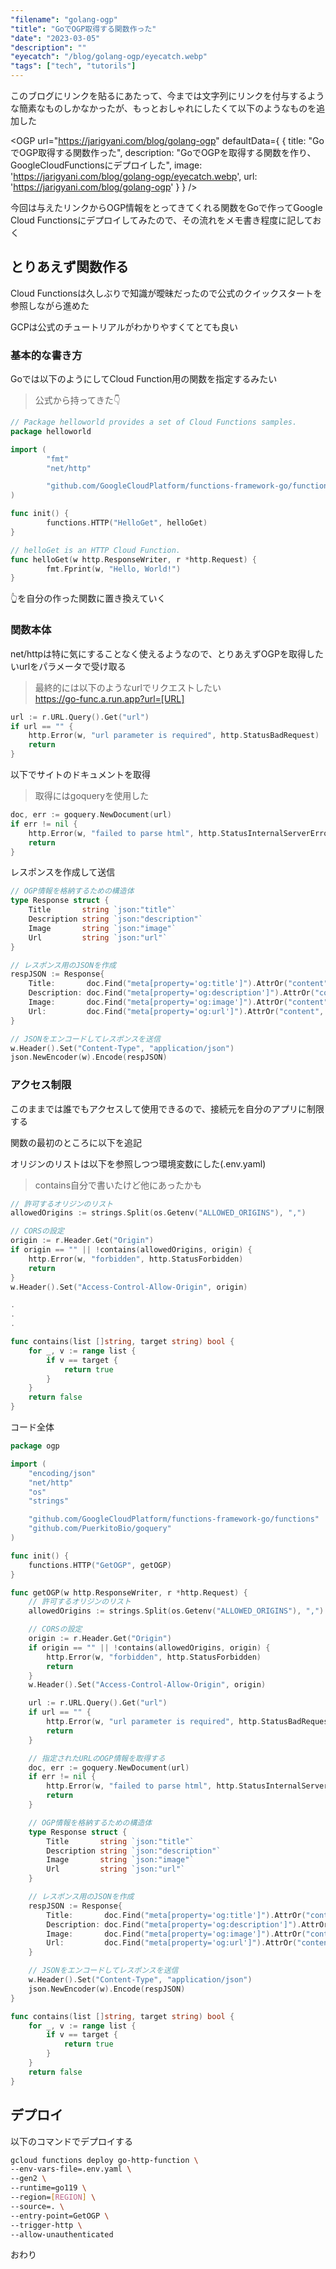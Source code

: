```yaml
---
"filename": "golang-ogp"
"title": "GoでOGP取得する関数作った"
"date": "2023-03-05"
"description": ""
"eyecatch": "/blog/golang-ogp/eyecatch.webp"
"tags": ["tech", "tutorils"]
---
```


このブログにリンクを貼るにあたって、今までは文字列にリンクを付与するような簡素なものしかなかったが、もっとおしゃれにしたくて以下のようなものを追加した

<OGP url="https://jarigyani.com/blog/golang-ogp" defaultData={
	{
		title: "GoでOGP取得する関数作った",
		description: "GoでOGPを取得する関数を作り、GoogleCloudFunctionsにデプロイした",
		image: 'https://jarigyani.com/blog/golang-ogp/eyecatch.webp',
		url: 'https://jarigyani.com/blog/golang-ogp'
	}
} />

今回は与えたリンクからOGP情報をとってきてくれる関数をGoで作ってGoogle Cloud Functionsにデプロイしてみたので、その流れをメモ書き程度に記しておく

## とりあえず関数作る

Cloud Functionsは久しぶりで知識が曖昧だったので公式のクイックスタートを参照しながら進めた

GCPは公式のチュートリアルがわかりやすくてとても良い

<OGP url="https://cloud.google.com/functions/docs/create-deploy-gcloud?hl=ja" />

### 基本的な書き方

Goでは以下のようにしてCloud Function用の関数を指定するみたい

> 公式から持ってきた👇

```go
// Package helloworld provides a set of Cloud Functions samples.
package helloworld

import (
        "fmt"
        "net/http"

        "github.com/GoogleCloudPlatform/functions-framework-go/functions"
)

func init() {
        functions.HTTP("HelloGet", helloGet)
}

// helloGet is an HTTP Cloud Function.
func helloGet(w http.ResponseWriter, r *http.Request) {
        fmt.Fprint(w, "Hello, World!")
}
```

👆を自分の作った関数に置き換えていく

### 関数本体

net/httpは特に気にすることなく使えるようなので、とりあえずOGPを取得したいurlをパラメータで受け取る

> 最終的には以下のようなurlでリクエストしたい<br/>
> https://go-func.a.run.app?url=[URL]

```go
url := r.URL.Query().Get("url")
if url == "" {
	http.Error(w, "url parameter is required", http.StatusBadRequest)
	return
}
```

以下でサイトのドキュメントを取得

> 取得にはgoqueryを使用した

```go
doc, err := goquery.NewDocument(url)
if err != nil {
	http.Error(w, "failed to parse html", http.StatusInternalServerError)
	return
}
```

レスポンスを作成して送信

```go
// OGP情報を格納するための構造体
type Response struct {
	Title       string `json:"title"`
	Description string `json:"description"`
	Image       string `json:"image"`
	Url         string `json:"url"`
}

// レスポンス用のJSONを作成
respJSON := Response{
	Title:       doc.Find("meta[property='og:title']").AttrOr("content", ""),
	Description: doc.Find("meta[property='og:description']").AttrOr("content", ""),
	Image:       doc.Find("meta[property='og:image']").AttrOr("content", ""),
	Url:         doc.Find("meta[property='og:url']").AttrOr("content", ""),
}

// JSONをエンコードしてレスポンスを送信
w.Header().Set("Content-Type", "application/json")
json.NewEncoder(w).Encode(respJSON)
```

### アクセス制限

このままでは誰でもアクセスして使用できるので、接続元を自分のアプリに制限する

関数の最初のところに以下を追記

オリジンのリストは以下を参照しつつ環境変数にした(.env.yaml)

<OGP url="https://cloud.google.com/functions/docs/configuring/env-var?hl=ja" />

> contains自分で書いたけど他にあったかも

```go
// 許可するオリジンのリスト
allowedOrigins := strings.Split(os.Getenv("ALLOWED_ORIGINS"), ",")

// CORSの設定
origin := r.Header.Get("Origin")
if origin == "" || !contains(allowedOrigins, origin) {
	http.Error(w, "forbidden", http.StatusForbidden)
	return
}
w.Header().Set("Access-Control-Allow-Origin", origin)

.
.
.

func contains(list []string, target string) bool {
	for _, v := range list {
		if v == target {
			return true
		}
	}
	return false
}
```

コード全体

```go
package ogp

import (
	"encoding/json"
	"net/http"
	"os"
	"strings"

	"github.com/GoogleCloudPlatform/functions-framework-go/functions"
	"github.com/PuerkitoBio/goquery"
)

func init() {
	functions.HTTP("GetOGP", getOGP)
}

func getOGP(w http.ResponseWriter, r *http.Request) {
	// 許可するオリジンのリスト
	allowedOrigins := strings.Split(os.Getenv("ALLOWED_ORIGINS"), ",")

	// CORSの設定
	origin := r.Header.Get("Origin")
	if origin == "" || !contains(allowedOrigins, origin) {
		http.Error(w, "forbidden", http.StatusForbidden)
		return
	}
	w.Header().Set("Access-Control-Allow-Origin", origin)

	url := r.URL.Query().Get("url")
	if url == "" {
		http.Error(w, "url parameter is required", http.StatusBadRequest)
		return
	}

	// 指定されたURLのOGP情報を取得する
	doc, err := goquery.NewDocument(url)
	if err != nil {
		http.Error(w, "failed to parse html", http.StatusInternalServerError)
		return
	}

	// OGP情報を格納するための構造体
	type Response struct {
		Title       string `json:"title"`
		Description string `json:"description"`
		Image       string `json:"image"`
		Url         string `json:"url"`
	}

	// レスポンス用のJSONを作成
	respJSON := Response{
		Title:       doc.Find("meta[property='og:title']").AttrOr("content", ""),
		Description: doc.Find("meta[property='og:description']").AttrOr("content", ""),
		Image:       doc.Find("meta[property='og:image']").AttrOr("content", ""),
		Url:         doc.Find("meta[property='og:url']").AttrOr("content", ""),
	}

	// JSONをエンコードしてレスポンスを送信
	w.Header().Set("Content-Type", "application/json")
	json.NewEncoder(w).Encode(respJSON)
}

func contains(list []string, target string) bool {
	for _, v := range list {
		if v == target {
			return true
		}
	}
	return false
}
```

## デプロイ

以下のコマンドでデプロイする

```bash
gcloud functions deploy go-http-function \
--env-vars-file=.env.yaml \
--gen2 \
--runtime=go119 \
--region=[REGION] \
--source=. \
--entry-point=GetOGP \
--trigger-http \
--allow-unauthenticated
```

おわり